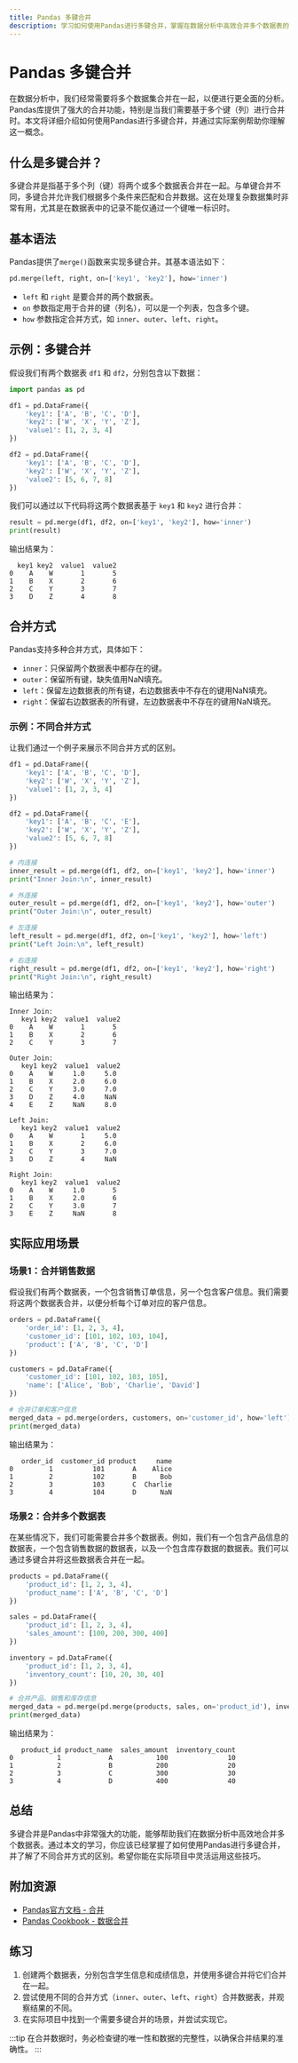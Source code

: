 ```yaml
---
title: Pandas 多键合并
description: 学习如何使用Pandas进行多键合并，掌握在数据分析中高效合并多个数据表的技巧。
---
```


# Pandas 多键合并

在数据分析中，我们经常需要将多个数据集合并在一起，以便进行更全面的分析。Pandas库提供了强大的合并功能，特别是当我们需要基于多个键（列）进行合并时。本文将详细介绍如何使用Pandas进行多键合并，并通过实际案例帮助你理解这一概念。

## 什么是多键合并？

多键合并是指基于多个列（键）将两个或多个数据表合并在一起。与单键合并不同，多键合并允许我们根据多个条件来匹配和合并数据。这在处理复杂数据集时非常有用，尤其是在数据表中的记录不能仅通过一个键唯一标识时。

## 基本语法

Pandas提供了`merge()`函数来实现多键合并。其基本语法如下：

```python
pd.merge(left, right, on=['key1', 'key2'], how='inner')
```

- `left` 和 `right` 是要合并的两个数据表。
- `on` 参数指定用于合并的键（列名），可以是一个列表，包含多个键。
- `how` 参数指定合并方式，如 `inner`、`outer`、`left`、`right`。

## 示例：多键合并

假设我们有两个数据表 `df1` 和 `df2`，分别包含以下数据：

```python
import pandas as pd

df1 = pd.DataFrame({
    'key1': ['A', 'B', 'C', 'D'],
    'key2': ['W', 'X', 'Y', 'Z'],
    'value1': [1, 2, 3, 4]
})

df2 = pd.DataFrame({
    'key1': ['A', 'B', 'C', 'D'],
    'key2': ['W', 'X', 'Y', 'Z'],
    'value2': [5, 6, 7, 8]
})
```

我们可以通过以下代码将这两个数据表基于 `key1` 和 `key2` 进行合并：

```python
result = pd.merge(df1, df2, on=['key1', 'key2'], how='inner')
print(result)
```

输出结果为：

```
  key1 key2  value1  value2
0    A    W       1       5
1    B    X       2       6
2    C    Y       3       7
3    D    Z       4       8
```

## 合并方式

Pandas支持多种合并方式，具体如下：

- `inner`：只保留两个数据表中都存在的键。
- `outer`：保留所有键，缺失值用NaN填充。
- `left`：保留左边数据表的所有键，右边数据表中不存在的键用NaN填充。
- `right`：保留右边数据表的所有键，左边数据表中不存在的键用NaN填充。

### 示例：不同合并方式

让我们通过一个例子来展示不同合并方式的区别。

```python
df1 = pd.DataFrame({
    'key1': ['A', 'B', 'C', 'D'],
    'key2': ['W', 'X', 'Y', 'Z'],
    'value1': [1, 2, 3, 4]
})

df2 = pd.DataFrame({
    'key1': ['A', 'B', 'C', 'E'],
    'key2': ['W', 'X', 'Y', 'Z'],
    'value2': [5, 6, 7, 8]
})

# 内连接
inner_result = pd.merge(df1, df2, on=['key1', 'key2'], how='inner')
print("Inner Join:\n", inner_result)

# 外连接
outer_result = pd.merge(df1, df2, on=['key1', 'key2'], how='outer')
print("Outer Join:\n", outer_result)

# 左连接
left_result = pd.merge(df1, df2, on=['key1', 'key2'], how='left')
print("Left Join:\n", left_result)

# 右连接
right_result = pd.merge(df1, df2, on=['key1', 'key2'], how='right')
print("Right Join:\n", right_result)
```

输出结果为：

```
Inner Join:
   key1 key2  value1  value2
0    A    W       1       5
1    B    X       2       6
2    C    Y       3       7

Outer Join:
   key1 key2  value1  value2
0    A    W     1.0     5.0
1    B    X     2.0     6.0
2    C    Y     3.0     7.0
3    D    Z     4.0     NaN
4    E    Z     NaN     8.0

Left Join:
   key1 key2  value1  value2
0    A    W       1     5.0
1    B    X       2     6.0
2    C    Y       3     7.0
3    D    Z       4     NaN

Right Join:
   key1 key2  value1  value2
0    A    W     1.0       5
1    B    X     2.0       6
2    C    Y     3.0       7
3    E    Z     NaN       8
```

## 实际应用场景

### 场景1：合并销售数据

假设我们有两个数据表，一个包含销售订单信息，另一个包含客户信息。我们需要将这两个数据表合并，以便分析每个订单对应的客户信息。

```python
orders = pd.DataFrame({
    'order_id': [1, 2, 3, 4],
    'customer_id': [101, 102, 103, 104],
    'product': ['A', 'B', 'C', 'D']
})

customers = pd.DataFrame({
    'customer_id': [101, 102, 103, 105],
    'name': ['Alice', 'Bob', 'Charlie', 'David']
})

# 合并订单和客户信息
merged_data = pd.merge(orders, customers, on='customer_id', how='left')
print(merged_data)
```

输出结果为：

```
   order_id  customer_id product     name
0         1          101       A    Alice
1         2          102       B      Bob
2         3          103       C  Charlie
3         4          104       D      NaN
```

### 场景2：合并多个数据表

在某些情况下，我们可能需要合并多个数据表。例如，我们有一个包含产品信息的数据表，一个包含销售数据的数据表，以及一个包含库存数据的数据表。我们可以通过多键合并将这些数据表合并在一起。

```python
products = pd.DataFrame({
    'product_id': [1, 2, 3, 4],
    'product_name': ['A', 'B', 'C', 'D']
})

sales = pd.DataFrame({
    'product_id': [1, 2, 3, 4],
    'sales_amount': [100, 200, 300, 400]
})

inventory = pd.DataFrame({
    'product_id': [1, 2, 3, 4],
    'inventory_count': [10, 20, 30, 40]
})

# 合并产品、销售和库存信息
merged_data = pd.merge(pd.merge(products, sales, on='product_id'), inventory, on='product_id')
print(merged_data)
```

输出结果为：

```
   product_id product_name  sales_amount  inventory_count
0           1            A           100               10
1           2            B           200               20
2           3            C           300               30
3           4            D           400               40
```

## 总结

多键合并是Pandas中非常强大的功能，能够帮助我们在数据分析中高效地合并多个数据表。通过本文的学习，你应该已经掌握了如何使用Pandas进行多键合并，并了解了不同合并方式的区别。希望你能在实际项目中灵活运用这些技巧。

## 附加资源

- [Pandas官方文档 - 合并](https://pandas.pydata.org/pandas-docs/stable/user_guide/merging.html)
- [Pandas Cookbook - 数据合并](https://pandas.pydata.org/pandas-docs/stable/user_guide/cookbook.html#cookbook-merge)

## 练习

1. 创建两个数据表，分别包含学生信息和成绩信息，并使用多键合并将它们合并在一起。
2. 尝试使用不同的合并方式（`inner`、`outer`、`left`、`right`）合并数据表，并观察结果的不同。
3. 在实际项目中找到一个需要多键合并的场景，并尝试实现它。

:::tip
在合并数据时，务必检查键的唯一性和数据的完整性，以确保合并结果的准确性。
:::